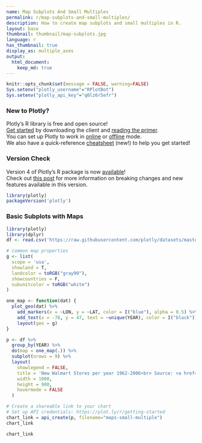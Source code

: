 ```yaml
---
name: Map Subplots And Small Multiples
permalink: r/map-subplots-and-small-multiples/
description: How to create map subplots and small multiples in R.
layout: base
thumbnail: thumbnail/map-subplots.jpg
language: r
has_thumbnail: true
display_as: multiple_axes
output:
  html_document:
    keep_md: true
---
```


```r
knitr::opts_chunk$set(message = FALSE, warning=FALSE)
Sys.setenv("plotly_username"="RPlotBot")
Sys.setenv("plotly_api_key"="q0lz6r5efr")
```
### New to Plotly?

Plotly's R library is free and open source!<br>
[Get started](https://plot.ly/r/getting-started/) by downloading the client and [reading the primer](https://plot.ly/r/getting-started/).<br>
You can set up Plotly to work in [online](https://plot.ly/r/getting-started/#hosting-graphs-in-your-online-plotly-account) or [offline](https://plot.ly/r/offline/) mode.<br>
We also have a quick-reference [cheatsheet](https://images.plot.ly/plotly-documentation/images/r_cheat_sheet.pdf) (new!) to help you get started!

### Version Check

Version 4 of Plotly's R package is now [available](https://plot.ly/r/getting-started/#installation)!<br>
Check out [this post](http://moderndata.plot.ly/upgrading-to-plotly-4-0-and-above/) for more information on breaking changes and new features available in this version.
```r
library(plotly)
packageVersion('plotly')
```

### Basic Subplots with Maps

```r
library(plotly)
library(dplyr)
df <- read.csv('https://raw.githubusercontent.com/plotly/datasets/master/1962_2006_walmart_store_openings.csv')

# common map properties
g <- list(
  scope = 'usa',
  showland = T,
  landcolor = toRGB("gray90"),
  showcountries = F,
  subunitcolor = toRGB("white")
)

one_map <- function(dat) {
  plot_geo(dat) %>%
    add_markers(x = ~LON, y = ~LAT, color = I("blue"), alpha = 0.5) %>%
    add_text(x = -78, y = 47, text = ~unique(YEAR), color = I("black")) %>%
    layout(geo = g)
}

p <- df %>%
  group_by(YEAR) %>%
  do(map = one_map(.)) %>%
  subplot(nrows = 9) %>%
  layout(
    showlegend = FALSE,
    title = 'New Walmart Stores per year 1962-2006<br> Source: <a href="http://www.econ.umn.edu/~holmes/data/WalMart/index.html">University of Minnesota</a>',
    width = 1000,
    height = 900,
    hovermode = FALSE
  )

# Create a shareable link to your chart
# Set up API credentials: https://plot.ly/r/getting-started
chart_link = api_create(p, filename="maps-small-multiple")
chart_link
```

```r
chart_link
```
